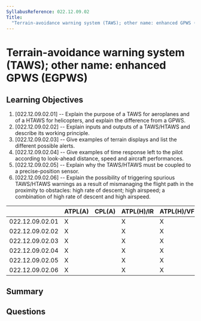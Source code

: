 ```yaml
---
SyllabusReference: 022.12.09.02
Title:
  "Terrain-avoidance warning system (TAWS); other name: enhanced GPWS (EGPWS) "
---
```


# Terrain-avoidance warning system (TAWS); other name: enhanced GPWS (EGPWS)

## Learning Objectives

1. [022.12.09.02.01] -- Explain the purpose of a TAWS for aeroplanes and of a
   HTAWS for helicopters, and explain the difference from a GPWS.
2. [022.12.09.02.02] -- Explain inputs and outputs of a TAWS/HTAWS and describe
   its working principle.
3. [022.12.09.02.03] -- Give examples of terrain displays and list the different
   possible alerts.
4. [022.12.09.02.04] -- Give examples of time response left to the pilot
   according to look-ahead distance, speed and aircraft performances.
5. [022.12.09.02.05] -- Explain why the TAWS/HTAWS must be coupled to a
   precise-position sensor.
6. [022.12.09.02.06] -- Explain the possibility of triggering spurious
   TAWS/HTAWS warnings as a result of mismanaging the flight path in the
   proximity to obstacles: high rate of descent; high airspeed; a combination of
   high rate of descent and high airspeed.

|                 | ATPL(A) | CPL(A) | ATPL(H)/IR | ATPL(H)/VFR | CPL(H) | IR  | CBIR(A) |
| --------------- | ------- | ------ | ---------- | ----------- | ------ | --- | ------- |
| 022.12.09.02.01 | X       |        | X          | X           |        |     |         |
| 022.12.09.02.02 | X       |        | X          | X           |        |     |         |
| 022.12.09.02.03 | X       |        | X          | X           |        |     |         |
| 022.12.09.02.04 | X       |        | X          | X           |        |     |         |
| 022.12.09.02.05 | X       |        | X          | X           |        |     |         |
| 022.12.09.02.06 | X       |        | X          | X           |        |     |         |

## Summary

## Questions
